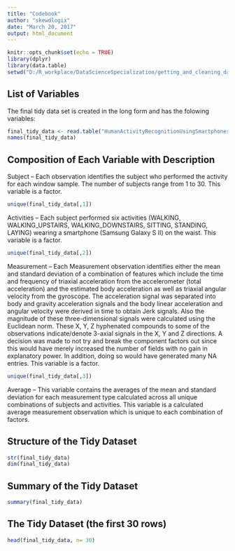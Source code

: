 ---
title: "Codebook"
author: "skewdlogix"
date: "March 20, 2017"
output: html_document
---

```{r}
knitr::opts_chunk$set(echo = TRUE)
library(dplyr)
library(data.table)
setwd("D:/R_workplace/DataScienceSpecialization/getting_and_cleaning_data/data")
```

## List of Variables

The final tidy data set is created in the long form and has the folowing variables:

```{r}
final_tidy_data <- read.table("HumanActivityRecognitionUsingSmartphones.txt", header= TRUE)
names(final_tidy_data)
```

## Composition of Each Variable with Description

Subject --  Each observation identifies the subject who performed the activity for each window sample. The number of subjects range from 1 to 30. This variable is a factor.

```{r}
unique(final_tidy_data[,1])
```

Activities  --  Each subject performed six activities (WALKING, WALKING_UPSTAIRS, WALKING_DOWNSTAIRS, SITTING, STANDING, LAYING) wearing a smartphone (Samsung Galaxy S II) on the waist. This variable is a factor.

```{r}
unique(final_tidy_data[,2])
```

Measurement --  Each Measurement observation identifies either the mean and standard deviation of a combination of features which include the time and frequency of triaxial acceleration from the accelerometer (total acceleration) and the estimated body acceleration as well as triaxial angular velocity from the gyroscope. The acceleration signal was separated into body and gravity acceleration signals and the body linear acceleration and angular velocity were derived in time to obtain Jerk signals. Also the magnitude of these three-dimensional signals were calculated using the Euclidean norm. These X, Y, Z hyphenated compounds to some of the observations indicate/denote 3-axial signals in the X, Y and Z directions. A decision was made to not try and break the component factors out since this would have merely increased the number of fields with no gain in explanatory power. In addition, doing so would have generated many NA entries. This variable is a factor.

```{r}
unique(final_tidy_data[,3])
```

Average -- This variable contains the averages of the mean and standard deviation for each measurement type calculated across all unique combinations of subjects and activities. This variable is a calculated average measurement observation which is unique to each combination of factors.

## Structure of the Tidy Dataset

```{r}
str(final_tidy_data)
dim(final_tidy_data)
```

## Summary of the Tidy Dataset

```{r}
summary(final_tidy_data)
```

## The Tidy Dataset (the first 30 rows)

```{r }
head(final_tidy_data, n= 30)
```

